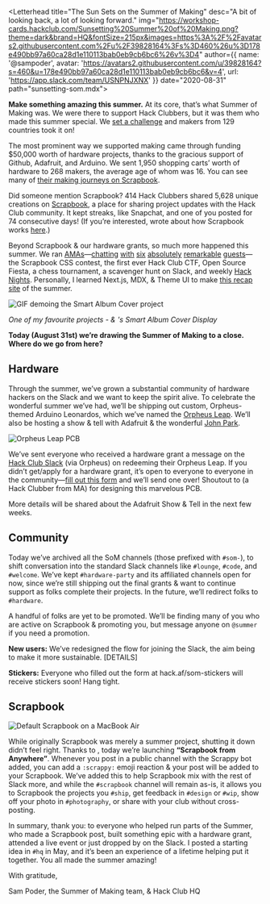 

<Letterhead
title="The Sun Sets on the Summer of Making"
desc="A bit of looking back, a lot of looking forward."
img="https://workshop-cards.hackclub.com/Sunsetting%20Summer%20of%20Making.png?theme=dark&brand=HQ&fontSize=215px&images=https%3A%2F%2Favatars2.githubusercontent.com%2Fu%2F39828164%3Fs%3D460%26u%3D178e490bb97a60ca28d1e110113bab0eb9cb6bc6%26v%3D4"
author={{
  name: '@sampoder',
  avatar: 'https://avatars2.githubusercontent.com/u/39828164?s=460&u=178e490bb97a60ca28d1e110113bab0eb9cb6bc6&v=4',
  url: 'https://app.slack.com/team/USNPNJXNX'
}}
date="2020-08-31"
path="sunsetting-som.mdx">

**Make something amazing this summer.** At its core, that’s what Summer of Making was. We were there to support Hack Clubbers, but it was them who made this summer special. We [set a challenge](https://summer.hackclub.com/landing) and makers from 129 countries took it on!

The most prominent way we supported making came through funding $50,000 worth of hardware projects, thanks to the gracious support of Github, Adafruit, and Arduino. We sent 1,950 shopping carts’ worth of hardware to 268 makers, the average age of whom was 16. You can see many of [their making journeys on Scrapbook](http://scrapbook.hackclub.com/r/hardware).

Did someone mention Scrapbook? 414 Hack Clubbers shared 5,628 unique creations on [Scrapbook](https://scrapbook.hackclub.com/), a place for sharing project updates with the Hack Club community. It kept streaks, like Snapchat, and one of you posted for 74 consecutive days! (If you’re interested, <StaticMention username="lachlanjc" avatar="https://dl.airtable.com/.attachmentThumbnails/6a8e07714d446b0dbc70209ac77b2453/8e93fe10" link="https://scrapbook.hackclub.com/lachlanjc"/> wrote about how Scrapbook works [here](http://notebook.lachlanjc.com/2020-07-30_how_scrapbook_works/).)

Beyond Scrapbook & our hardware grants, so much more happened this summer. We ran [AMAs](https://hackclub.com/amas/)—[chatting](https://youtu.be/DvROZ-OBszU) [with](https://www.youtube.com/watch?v=IWFtj9cCaB0) [six](https://www.youtube.com/watch?v=fDKYjX37cbo) [absolutely](https://www.youtube.com/watch?v=tDtBCcLJ2xU&list=PLbNbddgD-XxFFLLLaODUtif9v99eFXub3) [remarkable](https://youtu.be/thXsjHVcxx4) [guests](https://youtu.be/KKEYTSUvsS8)—the Scrapbook CSS contest, the first ever Hack Club CTF, Open Source Fiesta, a chess tournament, a scavenger hunt on Slack, and weekly [Hack Nights](https://hackclub.com/night/). Personally, I learned Next.js, MDX, & Theme UI to make [this recap site](https://summer.hackclub.com/) of the summer.

![GIF demoing the Smart Album Cover project](https://cloud-hdaoelc0g.vercel.app/ezgif-4-2e8542881d0b.gif)

_One of my favourite projects - <StaticMention username="phultquist" avatar="https://avatars1.githubusercontent.com/u/46694203?s=460&u=9aa5512e640c5c2c2b2847af1f95fcf77479ac7f&v=4" link="https://github.com/phultquist"/> & <StaticMention username="amhenikoff" avatar="https://avatars2.githubusercontent.com/u/18370553?s=460&v=4" link="https://github.com/amhenikoff"/>'s Smart Album Cover Display_

**Today (August 31st) we’re drawing the Summer of Making to a close. Where do we go from here?**

## Hardware

Through the summer, we’ve grown a substantial community of hardware hackers on the Slack and we want to keep the spirit alive. To celebrate the wonderful summer we’ve had, we’ll be shipping out custom, Orpheus-themed Arduino Leonardos, which we’ve named the [Orpheus Leap](https://leap.hackclub.com). We’ll also be hosting a show & tell with Adafruit & the wonderful [John Park](https://en.wikipedia.org/wiki/John_Edgar_Park).

![Orpheus Leap PCB](http://cloud-jrox24mrn.vercel.app/orpheus_leap_micro_final.png)

We’ve sent everyone who received a hardware grant a message on the [Hack Club Slack](https://hackclub.com/slack/) (via Orpheus) on redeeming their Orpheus Leap. If you didn’t get/apply for a hardware grant, it’s open to everyone to everyone in the community—[fill out this form](https://hack.af/orpheus-leap) and we’ll send one over! Shoutout to <StaticMention username="kevinyang" avatar="https://ca.slack-edge.com/T0266FRGM-U015X5P6KAM-gc35567f1dbb-512" link="http://bykevinyang.com/"/> (a Hack Clubber from MA) for designing this marvelous PCB.

More details will be shared about the Adafruit Show & Tell in the next few weeks.

## Community

Today we’ve archived all the SoM channels (those prefixed with `#som-`), to shift conversation into the standard Slack channels like `#lounge`, `#code`, and `#welcome`. We’ve kept `#hardware-party` and its affiliated channels open for now, since we’re still shipping out the final grants & want to continue support as folks complete their projects. In the future, we’ll redirect folks to `#hardware`.

A handful of folks are yet to be promoted. We’ll be finding many of you who are active on Scrapbook & promoting you, but message anyone on `@summer` if you need a promotion.

**New users:** We’ve redesigned the flow for joining the Slack, the aim being to make it more sustainable. [DETAILS]

**Stickers:** Everyone who filled out the form at hack.af/som-stickers will receive stickers soon! Hang tight.

## Scrapbook

![Default Scrapbook on a MacBook Air](http://cloud-egtwyjtcv.vercel.app/untitled_design-6.png)

While originally Scrapbook was merely a summer project, shutting it down didn’t feel right. Thanks to <StaticMention username="caleb" avatar="https://dl.airtable.com/.attachmentThumbnails/cfb5855d4ffde3f705f82de6f3e19893/f7ffec73" link="https://scrapbook.hackclub.com/caleb"/>, today we’re launching **“Scrapbook from Anywhere”**. Whenever you post in a public channel with the Scrappy bot added, you can add a `:scrappy:` emoji reaction & your post will be added to your Scrapbook. We’ve added this to help Scrapbook mix with the rest of Slack more, and while the `#scrapbook` channel will remain as-is, it allows you to Scrapbook the projects you `#ship`, get feedback in `#design` or `#wip`, show off your photo in `#photography`, or share with your club without cross-posting.

In summary, thank you: to everyone who helped run parts of the Summer, who made a Scrapbook post, built something epic with a hardware grant, attended a live event or just dropped by on the Slack. I posted a starting idea in `#hq` in May, and it’s been an experience of a lifetime helping put it together. You all made the summer amazing!

With gratitude,

Sam Poder, the Summer of Making team, & Hack Club HQ

</Letterhead>

<style jsx global>{`
  code {
    margin-left: 1px !important;
    margin-right: 1px !important;
  }
`}</style>

